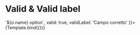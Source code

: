 


<Meta title="Components/CheckGroup/Valid" component={VvCheckGroup} />

# Valid & Valid label

<Canvas>
	<Story
		name="Valid"
		args={{
			name: 'vv-group-options-valid-label',
			options: [
				{ value: 1, name: 'First' },
				{ value: 2, name: 'Second' },
				{ value: 3, name: 'Third' }
			],
			optionLabel: (o) => `${o.name} option`,
			valid: true,
			validLabel: 'Campo corretto'
		}}>
		{Template.bind({})}
	</Story>
</Canvas>
